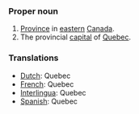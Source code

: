 ===Proper noun===
#[[Province]] in [[eastern]] [[Canada]].
#The provincial [[capital]] of [[Quebec]].

=== Translations ===
*[[Dutch]]: Quebec
*[[French]]: Quebec
*[[Interlingua]]: Quebec
*[[Spanish]]: Quebec